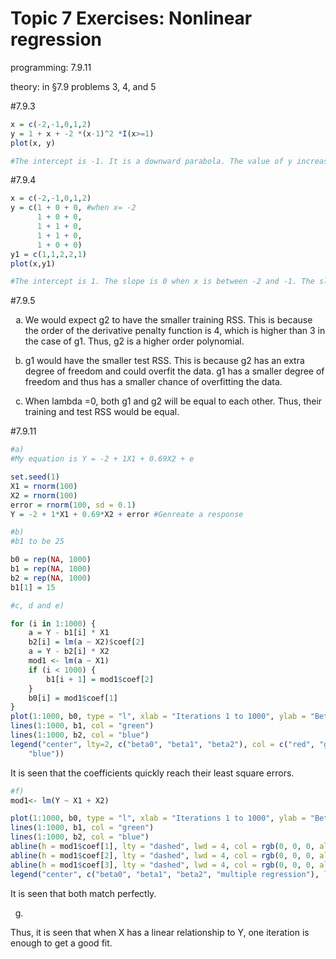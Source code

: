 # Topic 7 Exercises: Nonlinear regression

programming: 7.9.11

theory: in §7.9 problems 3, 4, and 5

#7.9.3

```r
x = c(-2,-1,0,1,2)
y = 1 + x + -2 *(x-1)^2 *I(x>=1)
plot(x, y)

#The intercept is -1. It is a downward parabola. The value of y increases between x = -2 and 1, and decreases after that (between x=1 and 2)
```

#7.9.4

```r
x = c(-2,-1,0,1,2)
y = c(1 + 0 + 0, #when x= -2
      1 + 0 + 0, 
      1 + 1 + 0, 
      1 + 1 + 0, 
      1 + 0 + 0)
y1 = c(1,1,2,2,1)
plot(x,y1)

#The intercept is 1. The slope is 0 when x is between -2 and -1. The slope becomes positive between x = -1 and 0. It is once again 0 between x=0,1 and then becomes negative between x=1,2. 
```

#7.9.5

a) We would expect g2 to have the smaller training RSS. This is because the order of the derivative penalty function is 4, which is higher than 3 in the case of g1. Thus, g2 is a higher order polynomial. 

b) g1 would have the smaller test RSS. This is because g2 has an extra degree of freedom and could overfit the data. g1 has a smaller degree of freedom and thus has a smaller chance of overfitting the data. 

c) When lambda =0, both g1 and g2 will be equal to each other. Thus, their training and test RSS would be equal. 

#7.9.11

```r
#a) 
#My equation is Y = -2 + 1X1 + 0.69X2 + e

set.seed(1)
X1 = rnorm(100)
X2 = rnorm(100)
error = rnorm(100, sd = 0.1)
Y = -2 + 1*X1 + 0.69*X2 + error #Genreate a response

#b) 
#b1 to be 25

b0 = rep(NA, 1000)
b1 = rep(NA, 1000)
b2 = rep(NA, 1000)
b1[1] = 15
```

```r
#c, d and e) 

for (i in 1:1000) {
    a = Y - b1[i] * X1
    b2[i] = lm(a ~ X2)$coef[2]
    a = Y - b2[i] * X2
    mod1 <- lm(a ~ X1)
    if (i < 1000) {
        b1[i + 1] = mod1$coef[2]
    }
    b0[i] = mod1$coef[1]
}
plot(1:1000, b0, type = "l", xlab = "Iterations 1 to 1000", ylab = "Beta 0,1,2", ylim = c(-3, 2), col = "red")
lines(1:1000, b1, col = "green")
lines(1:1000, b2, col = "blue")
legend("center", lty=2, c("beta0", "beta1", "beta2"), col = c("red", "green", 
    "blue"))
```
It is seen that the coefficients quickly reach their least square errors. 

```r
#f)
mod1<- lm(Y ~ X1 + X2)

plot(1:1000, b0, type = "l", xlab = "Iterations 1 to 1000", ylab = "Beta 0,1,2", ylim = c(-3, 2), col = "red")
lines(1:1000, b1, col = "green")
lines(1:1000, b2, col = "blue")
abline(h = mod1$coef[1], lty = "dashed", lwd = 4, col = rgb(0, 0, 0, alpha = 0.4))
abline(h = mod1$coef[2], lty = "dashed", lwd = 4, col = rgb(0, 0, 0, alpha = 0.4))
abline(h = mod1$coef[3], lty = "dashed", lwd = 4, col = rgb(0, 0, 0, alpha = 0.4))
legend("center", c("beta0", "beta1", "beta2", "multiple regression"), lty = c(1,1,1,2), col=c("red","green","blue","black"))

```
It is seen that both match perfectly. 

g)

Thus, it is seen that when X has a linear relationship to Y, one iteration is enough to get a good fit. 